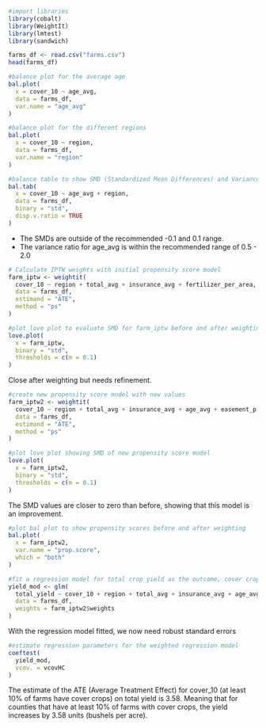 ```R
#import libraries
library(cobalt)
library(WeightIt)
library(lmtest)
library(sandwich)
```


```R
farms_df <- read.csv("farms.csv")
head(farms_df)
```


```R
#balance plot for the average age
bal.plot(
  x = cover_10 ~ age_avg,
  data = farms_df,
  var.name = "age_avg"
)
```

```R
#balance plot for the different regions
bal.plot(
  x = cover_10 ~ region,
  data = farms_df,
  var.name = "region"
)
```

```R
#balance table to show SMD (Standardized Mean Differences) and Variance Ratios for all predictor variables according to the treatment group
bal.tab(
  x = cover_10 ~ age_avg + region,
  data = farms_df,
  binary = "std",
  disp.v.ratio = TRUE
)
```

- The SMDs are outside of the recommended -0.1 and 0.1 range.
- The variance ratio for age_avg is within the recommended range of 0.5 - 2.0

```r
# Calculate IPTW weights with initial propensity score model
farm_iptw <- weightit(
  cover_10 ~ region + total_avg + insurance_avg + fertilizer_per_area,
  data = farms_df,
  estimand = "ATE",
  method = "ps"
)
```

```r
#plot love plot to evaluate SMD for farm_iptw before and after weighting
love.plot(
  x = farm_iptw,
  binary = "std",
  thresholds = c(m = 0.1)
)
```
Close after weighting but needs refinement.

```r
#create new propensity score model with new values
farm_iptw2 <- weightit(
  cover_10 ~ region + total_avg + insurance_avg + age_avg + easement_p + experience_avg + conservation_till_avg,
  data = farms_df,
  estimand = "ATE",
  method = "ps"
)
```

```r
#plot love plot showing SMD of new propensity score model
love.plot(
  x = farm_iptw2,
  binary = "std",
  thresholds = c(m = 0.1)
)
```
The SMD values are closer to zero than before, showing that this model is an improvement.

```r
#plot bal plot to show propensity scores before and after weighting
bal.plot(
  x = farm_iptw2,
  var.name = "prop.score",
  which = "both"
)
```

```r
#fit a regression model for total crop yield as the outcome, cover crop useage as the treatment and other variables from the propensity score model as other predictors
yield_mod <- glm(
  total_yield ~ cover_10 + region + total_avg + insurance_avg + age_avg + easement_p + experience_avg + conservation_till_avg,
  data = farms_df,
  weights = farm_iptw2$weights
)
```

With the regression model fitted, we now need robust standard errors

```r
#estimate regression parameters for the weighted regression model
coeftest(
  yield_mod,
  vcov. = vcovHC
)
```

The estimate of the ATE (Average Treatment Effect) for cover_10 (at least 10% of farms have cover crops) on total yield is 3.58.
Meaning that for counties that have at least 10% of farms with cover crops, the yield increases by 3.58 units (bushels per acre).
